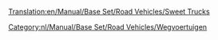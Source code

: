 [[Translation:en/Manual/Base Set/Road Vehicles/Sweet Trucks]]

{{nl/Manual/Base Set/Road Vehicles/Wegvoertuig|name     = MightyMover Snoeptruck
  |img      = en/Manual/Base Set/Road Vehicles/MightyMover Sweet.png
  |price    = £4.797 (€9.594)
  |speed    = 30 mph (48 km/h)
  |annual   = £421 (€842)
  |designed = 1936
  |life     = 15
  |capacity = 17 zakken [[nl/Manual/Base Set/Cargos/Snoep|snoep]]
}}
{{nl/Manual/Base Set/Road Vehicles/Wegvoertuig|name     = Powernaught Snoeptruck
  |img      = en/Manual/Base Set/Road Vehicles/Powernaught Sweet.png
  |price    = £6.027 (€12.054)
  |speed    = 55 mph (88 km/h)
  |annual   = £787 (€1.574)
  |designed = 1979
  |life     = 15
  |capacity = 19 zakken [[nl/Manual/Base Set/Cargos/Snoep|snoep]]
}}
{{nl/Manual/Base Set/Road Vehicles/Wegvoertuig|name     = Wizzowow Snoeptruck
  |img      = en/Manual/Base Set/Road Vehicles/Wizzow Sweet.png
  |price    = £6.437 (€12.874)
  |speed    = 70 mph (112 km/h)
  |annual   = £1.125 (€2.250)
  |designed = 2017
  |life     = 15
  |capacity = 22 zakken [[nl/Manual/Base Set/Cargos/Snoep|snoep]]
}}
[[Category:nl/Manual/Base Set/Road Vehicles/Wegvoertuigen]]